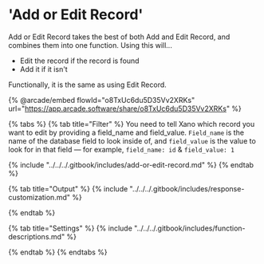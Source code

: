 # 'Add or Edit Record'

Add or Edit Record takes the best of both Add and Edit Record, and combines them into one function. Using this will...

* Edit the record if the record is found
* Add it if it isn't

Functionally, it is the same as using Edit Record.

{% @arcade/embed flowId="o8TxUc6du5D35Vv2XRKs" url="https://app.arcade.software/share/o8TxUc6du5D35Vv2XRKs" %}

{% tabs %}
{% tab title="Filter" %}
You need to tell Xano which record you want to edit by providing a field\_name and field\_value. `Field_name` is the name of the database field to look inside of, and `field_value` is the value to look for in that field — for example, `field_name: id` & `field_value: 1`

{% include "../../../.gitbook/includes/add-or-edit-record.md" %}
{% endtab %}

{% tab title="Output" %}
{% include "../../../.gitbook/includes/response-customization.md" %}


{% endtab %}

{% tab title="Settings" %}
{% include "../../../.gitbook/includes/function-descriptions.md" %}


{% endtab %}
{% endtabs %}
